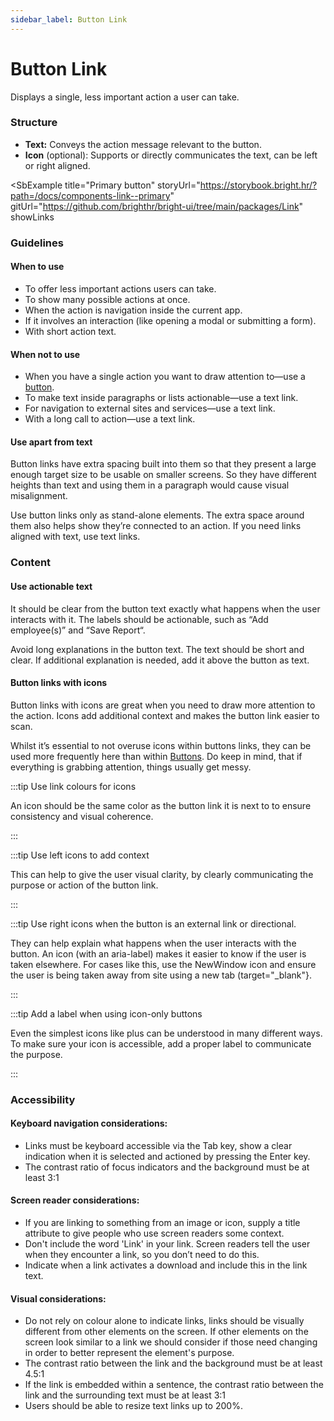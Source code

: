 ```yaml
---
sidebar_label: Button Link
---
```



# Button Link

<Tabs defaultValue="design">
  <TabItem value="design" label="Design" default>

Displays a single, less important action a user can take.

### Structure

- **Text:** Conveys the action message relevant to the button.
- **Icon** (optional): Supports or directly communicates the text, can be left or right aligned.

<SbExample
  title="Primary button"
  storyUrl="https://storybook.bright.hr/?path=/docs/components-link--primary"
  gitUrl="https://github.com/brighthr/bright-ui/tree/main/packages/Link"
  showLinks
>
  <Link text="Link title" />
</SbExample>

### Guidelines

#### When to use

- To offer less important actions users can take.
- To show many possible actions at once.
- When the action is navigation inside the current app.
- If it involves an interaction (like opening a modal or submitting a form).
- With short action text.

#### When not to use

- When you have a single action you want to draw attention to—use a [button](./button).
- To make text inside paragraphs or lists actionable—use a text link.
- For navigation to external sites and services—use a text link.
- With a long call to action—use a text link.

#### Use apart from text

Button links have extra spacing built into them so that they present a large enough target size to be usable on smaller screens. So they have different heights than text and using them in a paragraph would cause visual misalignment.

Use button links only as stand-alone elements. The extra space around them also helps show they’re connected to an action. If you need links aligned with text, use text links.

### Content

#### Use actionable text

It should be clear from the button text exactly what happens when the user interacts with it. The labels should be actionable, such as “Add employee(s)” and “Save Report“.

Avoid long explanations in the button text. The text should be short and clear. If additional explanation is needed, add it above the button as text.

#### Button links with icons

Button links with icons are great when you need to draw more attention to the action. Icons add additional context and makes the button link easier to scan.

Whilst it’s essential to not overuse icons within buttons links, they can be used more frequently here than within [Buttons](./button). Do keep in mind, that if everything is grabbing attention, things usually get messy.

:::tip Use link colours for icons

An icon should be the same color as the button link it is next to to ensure consistency and visual coherence.

:::

:::tip Use left icons to add context

This can help to give the user visual clarity, by clearly communicating the purpose or action of the button link.

:::

:::tip Use right icons when the button is an external link or directional.

They can help explain what happens when the user interacts with the button. An icon (with an aria-label) makes it easier to know if the user is taken elsewhere. For cases like this, use the NewWindow icon and ensure the user is being taken away from site using a new tab (target="\_blank"}.

:::

:::tip Add a label when using icon-only buttons

Even the simplest icons like plus can be understood in many different ways. To make sure your icon is accessible, add a proper label to communicate the purpose.

:::

### Accessibility

#### Keyboard navigation considerations:

- Links must be keyboard accessible via the Tab key, show a clear indication when it is selected and actioned by pressing the Enter key.
- The contrast ratio of focus indicators and the background must be at least 3:1

#### Screen reader considerations:

- If you are linking to something from an image or icon, supply a title attribute to give people who use screen readers some context.
- Don't include the word 'Link' in your link. Screen readers tell the user when they encounter a link, so you don’t need to do this.
- Indicate when a link activates a download and include this in the link text.

#### Visual considerations:

- Do not rely on colour alone to indicate links, links should be visually different from other elements on the screen. If other elements on the screen look similar to a link we should consider if those need changing in order to better represent the element's purpose.
- The contrast ratio between the link and the background must be at least 4.5:1
- If the link is embedded within a sentence, the contrast ratio between the link and the surrounding text must be at least 3:1
- Users should be able to resize text links up to 200%.

</TabItem>

<TabItem value="react" label="React">

<LinkReadme />

</TabItem>
</Tabs>
